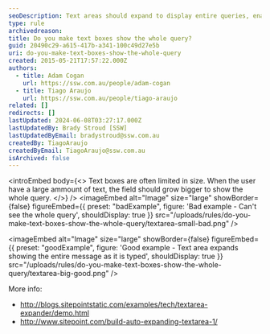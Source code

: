 ```yaml
---
seoDescription: Text areas should expand to display entire queries, enabling users to easily view and edit large amounts of text.
type: rule
archivedreason:
title: Do you make text boxes show the whole query?
guid: 20490c29-a615-417b-a341-100c49d27e5b
uri: do-you-make-text-boxes-show-the-whole-query
created: 2015-05-21T17:57:22.000Z
authors:
  - title: Adam Cogan
    url: https://ssw.com.au/people/adam-cogan
  - title: Tiago Araujo
    url: https://ssw.com.au/people/tiago-araujo
related: []
redirects: []
lastUpdated: 2024-06-08T03:27:17.000Z
lastUpdatedBy: Brady Stroud [SSW]
lastUpdatedByEmail: bradystroud@ssw.com.au
createdBy: TiagoAraujo
createdByEmail: TiagoAraujo@ssw.com.au
isArchived: false
---
```


<introEmbed
  body={<>
Text boxes are often limited in size. When the user have a large ammount of text, the field should grow bigger to show the whole query.
  </>}
/>
<imageEmbed
  alt="Image"
  size="large"
  showBorder={false}
  figureEmbed={{
    preset: "badExample",
    figure: 'Bad example - Can\'t see the whole query',
    shouldDisplay: true
  }}
  src="/uploads/rules/do-you-make-text-boxes-show-the-whole-query/textarea-small-bad.png"
/>

<imageEmbed
  alt="Image"
  size="large"
  showBorder={false}
  figureEmbed={{
    preset: "goodExample",
    figure: 'Good example - Text area expands showing the entire message as it is typed',
    shouldDisplay: true
  }}
  src="/uploads/rules/do-you-make-text-boxes-show-the-whole-query/textarea-big-good.png"
/>

More info:

- http://blogs.sitepointstatic.com/examples/tech/textarea-expander/demo.html
- http://www.sitepoint.com/build-auto-expanding-textarea-1/
